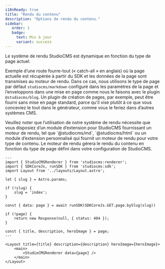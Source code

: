 ```yaml
---
i18nReady: true
title: "Rendu du contenu"
description: "Options de rendu du contenu."
sidebar:
   order: 1
   badge:
     text: Mis à jour
     variant: success
---
```



Le système de rendu StudioCMS est dynamique en fonction du type de page actuel.

Exemple d’une route fourre-tout (« catch-all » en anglais) où la page actuelle est récupérée à partir du SDK et les données de la page sont transmises au moteur de rendu. Dans ce cas, nous utilisons le type de page par défaut `studiocms/markdown` configuré dans les paramètres de la page et l’enveloppons dans une mise en page comme nous le faisons avec le plugin `@studiocms/blog`. Un plugin de création de pages, par exemple, peut être fourni sans mise en page standard, parce qu’il vise plutôt à ce que vous conceviez le tout dans le générateur, comme vous le feriez dans d’autres systèmes CMS.

<Aside>
Veuillez noter que l’utilisation de notre système de rendu nécessite que vous disposiez d’un module d’extension pour StudioCMS fournissant un moteur de rendu, tel que `@studiocms/md`, `@studiocms/html` ou un module d’extension personnalisé qui fournit un moteur de rendu pour votre type de contenu. Le moteur de rendu gérera le rendu du contenu en fonction du type de page défini dans votre configuration de StudioCMS.
</Aside>

```astro title="src/pages/[...slug].astro"
---
import { StudioCMSRenderer } from 'studiocms:renderer';
import { SDKCoreJs, runSDK } from 'studiocms:sdk';
import Layout from '../layouts/Layout.astro';

let { slug } = Astro.params;

if (!slug) {
	slug = 'index';
}

const { data: page } = await runSDK(SDKCoreJs.GET.page.bySlug(slug))

if (!page) {
	return new Response(null, { status: 404 });
}

const { title, description, heroImage } = page;
---

<Layout title={title} description={description} heroImage={heroImage}>
	<main>
		<StudioCMSRenderer data={page} />
	</main>
</Layout>
```
